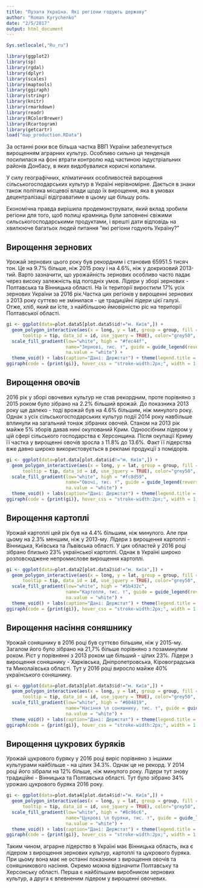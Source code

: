 ```yaml
---
title: "Пузата Україна. Які регіони годують державу"
author: "Roman Kyrychenko"
date: "2/5/2017"
output: html_document
---
```


```r
Sys.setlocale(,"Ru_ru")

library(ggplot2)
library(sp)
library(rgdal)
library(dplyr)
library(scales)
library(maptools)
library(ggiraph)
library(stringr)
library(knitr)
library(rmarkdown)
library(readr)
library(RColorBrewer)
library(Rcartogram)
library(getcartr)
load("map_production.RData")
```

За останні роки все більша частка ВВП України забезпечується вирощенням аграрних культур. Особливо сильно ця тенденція посилилася на фоні втрати контролю над частиною індустріальних районів Донбасу, в яких видобувалися корисні копалини.

У силу географічних, кліматичних особливостей вирощення сільськогосподарських культур в Україні нерівномірне. Дається в знаки також політика місцевої влади щодо їх вирощення, яка в умовах децентралізації відіграватиме в цьому ще більшу роль.

Економічна правда вирішила продемонструвати, який вклад зробили регіони для того, щоб полиці крамниць були заповнені свіжими сильськогосподарськими продуктами, і врешті дати відповідь на хвилююче багатьох людей питання "які регіони годують Україну?"

## Вирощення зернових

Урожай зернових цього року був рекордним і становив 65951.5 тисяч тон. Це на 9.7% більше, ніж 2015 року і на 4.6%, ніж у докризовий 2013-тий. Варто зазначити, що урожайність зернових особливо часто падає через високу залежність від погодніх умов.
Лідери у зборі зернових - Полтавська та Вінницька області. На їх території виростили 17% усіх зернових України за 2016 рік.Частка цих регіонів у вирощенні зернових з 2013 року суттєво не змінилася - це традиційні лідери цієї галузі. Отже, хліб, який ви їсте, з найбільшою ймовірністю ріс на території Полтавської області.

```r
gi <- ggplot(data=plot.data5[plot.data5$id!="м. Київ",]) + 
  geom_polygon_interactive(aes(x = long, y = lat, group = group, fill = `Зернові та зернобобові культури  (у вазі після доробки)`,
      tooltip = tip, data_id = id, use_jquery = TRUE), color="grey50", size=0.25) + 
  scale_fill_gradient(low="white", high = "#fec44f", 
                      name="Зернові, тис. т", guide = guide_legend(reverse = TRUE), 
                      na.value = "white") + 
  theme_void() + labs(caption="Дані: Держстат") + theme(legend.title = element_text(size = 6), text = element_text(size=6))
ggiraph(code = {print(gi)}, hover_css = "stroke-width:2px;", width = 1,height_svg = 3)
```

## Вирощення овочів

2016 рік у зборі овочевих культур не став рекордним, проте порівняно з 2015 роком було зібрано на 2.2% більший врожай. До показника 2013 року ще далеко - тоді врожай був на 4.6% більшим, ніж минулого року. Однак з усіх сільськогосподарських культур події 2014 року навбільше вплинули на загальний тонаж зібраних овочей. Станом на 2013 рік майже 5% зборів давав нині окупований Крим. 
Одноосібним лідером у цій сфері сільського господарства є Херсонщина. Після окупації Криму її частка у вирощенні овочів зросла з 11.8% до 13.6%. Факт її лідерства вже давно широко використовується в рекламі продукції з помідорів.

```r
gi <- ggplot(data=plot.data[plot.data$id!="м. Київ",]) + 
  geom_polygon_interactive(aes(x = long, y = lat, group = group, fill = Овочі,
      tooltip = tip, data_id = id, use_jquery = TRUE), color="grey50", size=0.25) + 
  scale_fill_gradient(low="white", high = "#fc8d59", 
                      name="Овочі, тис. т", guide = guide_legend(reverse = TRUE), 
                      na.value = "white") + 
  theme_void() + labs(caption="Дані: Держстат") + theme(legend.title = element_text(size = 6), text = element_text(size=6))
ggiraph(code = {print(gi)}, hover_css = "stroke-width:2px;", width = 1,height_svg = 3)
```

## Вирощення картоплі

Урожай картоплі цей рік був на 4.4% більшим, ніж минулого. Але при цьому на 2.3% меншим, ніж у 2013-му.
Лідери з вирощення картоплі - Вінницька, Київська та Львівська області. У цих областей у 2016 році зібрано близько 23% української картоплі. Однак в Україні широко розповсюджене непромислове вирощення картоплі. 
```r
gi <- ggplot(data=plot.data2[plot.data2$id!="м. Київ",]) + 
  geom_polygon_interactive(aes(x = long, y = lat, group = group, fill = Картопля,
      tooltip = tip, data_id = id, use_jquery = TRUE), color="grey50", size=0.25) + 
  scale_fill_gradient(low="white", high = "#5b432c", 
                      name="Картопля, тис. т", guide = guide_legend(reverse = TRUE), 
                      na.value = "white") + 
  theme_void() + labs(caption="Дані: Держстат") + theme(legend.title = element_text(size = 6), text = element_text(size=6))
ggiraph(code = {print(gi)}, hover_css = "stroke-width:2px;", width = 1,height_svg = 3)
```

## Вирощення насіння соняшнику

Урожай соняшнику в 2016 році був суттєво більшим, ніж у 2015-му. Загалом його було зібрано на 21,7% більше порівняно з позаминулим роком. Ріст у порівнянні з 2013 роком ще більший - цілих 23%. 
Лідери  з вирощення соняшнику - Харківська, Дніпропетровська, Кіровоградська та Миколаївська області. Тут у 2016 році виросло майже 40% українського соняшнику.
```r
gi <- ggplot(data=plot.data3[plot.data3$id!="м. Київ",]) + 
  geom_polygon_interactive(aes(x = long, y = lat, group = group, fill = `Насіння соняшнику                       (у вазі після доробки)`,
      tooltip = tip, data_id = id, use_jquery = TRUE), color="grey50", size=0.25) + 
  scale_fill_gradient(low="white", high = "#004819", 
                      name="Насіння \n соняшнику, тис. т", guide = guide_legend(reverse = TRUE), 
                      na.value = "white") + 
  theme_void() + labs(caption="Дані: Держстат") + theme(legend.title = element_text(size = 6), text = element_text(size=6))
ggiraph(code = {print(gi)}, hover_css = "stroke-width:2px;", width = 1,height_svg = 3)
```

## Вирощення цукрових буряків

Урожай цукрового буряку у 2016 році виріс порівняно з іншими культурами найбільше - на цілих 34.3%. Однак це не рекорд. У 2014 році його зібрали на 12% більше, ніж минулого року.
Лідери тут знову традиційні - Вінницька та Полтавська області. Тут було зібрано 34% урожаю цукрового буряка 2016 року. 
```r
gi <- ggplot(data=plot.data4[plot.data4$id!="м. Київ",]) + 
  geom_polygon_interactive(aes(x = long, y = lat, group = group, fill = `Цукрові буряки  (фабричні)`,
      tooltip = tip, data_id = id, use_jquery = TRUE), color="grey50", size=0.25) + 
  scale_fill_gradient(low="white", high = "#8c96c6", 
                      name="Цукрові \n буряки, тис. т", guide = guide_legend(reverse = TRUE), 
                      na.value = "white") + 
  theme_void() + labs(caption="Дані: Держстат") + theme(legend.title = element_text(size = 6), text = element_text(size=6))
ggiraph(code = {print(gi)}, hover_css = "stroke-width:2px;", width = 1,height_svg = 3)
```

Таким чином, аграрне лідерство в Україні має Вінницька область, яка є лідером з вирощення зернових культур, картоплі та цукрового буряка. При цьому вона має не останні показники з вирощення овочів та соняшникового насіння. Окремо можна відзначити Полтавську та Херсонську області. Перша є найбільшим виробником зернових культур, а друга є впевненим лідером у вирощенні овочевих.